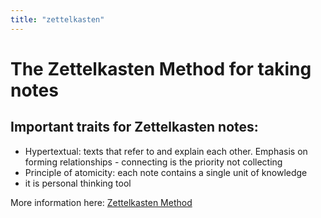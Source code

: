 ```yaml
---
title: "zettelkasten"
---
```


# The Zettelkasten Method for taking notes

## Important traits for Zettelkasten notes:

- Hypertextual: texts that refer to and explain each other. Emphasis on forming relationships - connecting is the priority not collecting
- Principle of atomicity: each note contains a single unit of knowledge
- it is personal thinking tool

More information here: [Zettelkasten Method](https://zettelkasten.de/introduction/)
